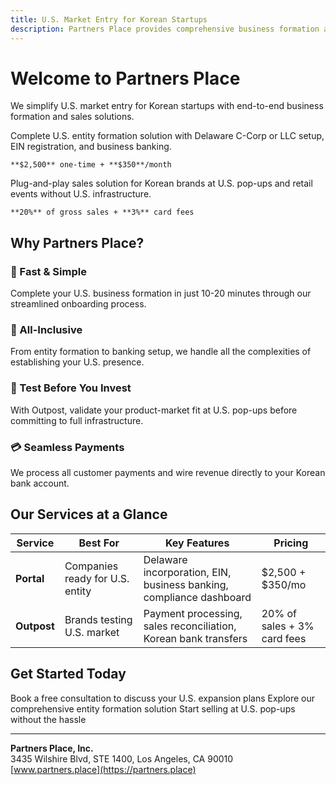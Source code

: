 ```yaml
---
title: U.S. Market Entry for Korean Startups
description: Partners Place provides comprehensive business formation and sales support solutions for Korean companies entering the U.S. market
---
```


# Welcome to Partners Place

We simplify U.S. market entry for Korean startups with end-to-end business formation and sales solutions.

<CardGroup cols={2}>
  <Card title="Portal" icon="building" href="/services/portal">
    Complete U.S. entity formation solution with Delaware C-Corp or LLC setup, EIN registration, and business banking.
    
    **$2,500** one-time + **$350**/month
  </Card>
  <Card title="Outpost" icon="store" href="/services/outpost">
    Plug-and-play sales solution for Korean brands at U.S. pop-ups and retail events without U.S. infrastructure.
    
    **20%** of gross sales + **3%** card fees
  </Card>
</CardGroup>

## Why Partners Place?

### 🚀 Fast & Simple
Complete your U.S. business formation in just 10-20 minutes through our streamlined onboarding process.

### 💼 All-Inclusive
From entity formation to banking setup, we handle all the complexities of establishing your U.S. presence.

### 🏪 Test Before You Invest
With Outpost, validate your product-market fit at U.S. pop-ups before committing to full infrastructure.

### 💳 Seamless Payments
We process all customer payments and wire revenue directly to your Korean bank account.

## Our Services at a Glance

| Service | Best For | Key Features | Pricing |
|---------|----------|--------------|---------|
| **Portal** | Companies ready for U.S. entity | Delaware incorporation, EIN, business banking, compliance dashboard | $2,500 + $350/mo |
| **Outpost** | Brands testing U.S. market | Payment processing, sales reconciliation, Korean bank transfers | 20% of sales + 3% card fees |

## Get Started Today

<CardGroup cols={3}>
  <Card title="Schedule Consultation" icon="calendar" href="mailto:info@partners.place">
    Book a free consultation to discuss your U.S. expansion plans
  </Card>
  <Card title="Learn About Portal" icon="book" href="/services/portal">
    Explore our comprehensive entity formation solution
  </Card>
  <Card title="Discover Outpost" icon="rocket" href="/services/outpost">
    Start selling at U.S. pop-ups without the hassle
  </Card>
</CardGroup>

---

**Partners Place, Inc.**  
3435 Wilshire Blvd, STE 1400, Los Angeles, CA 90010  
[www.partners.place](https://partners.place)